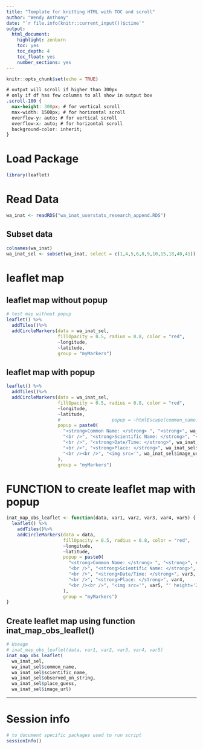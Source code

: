 ```yaml
---
title: "Template for knitting HTML with TOC and scroll"
author: "Wendy Anthony"
date: "`r file.info(knitr::current_input())$ctime`"
output:
  html_document:
    highlight: zenburn
    toc: yes
    toc_depth: 4
    toc_float: yes
    number_sections: yes
---
```


```r
knitr::opts_chunk$set(echo = TRUE)
```

```css
# output will scroll if higher than 300px
# only if df has few columns to all show in output box
.scroll-100 {
  max-height: 300px; # for vertical scroll
  max-width: 1500px; # for horizontal scroll
  overflow-y: auto; # for vertical scroll
  overflow-x: auto; # for horizontal scroll  
  background-color: inherit;
}
```

# Load Package
```r
library(leaflet)
```

# Read Data
```r
wa_inat <- readRDS("wa_inat_userstats_research_append.RDS")
```

## Subset data
```r
colnames(wa_inat)
wa_inat_sel <- subset(wa_inat, select = c(1,4,5,6,8,9,10,15,18,40,41))
```

# leaflet map
## leaflet map without popup
```r
# test map without popup
leaflet() %>%
  addTiles()%>%
  addCircleMarkers(data = wa_inat_sel,
                   fillOpacity = 0.5, radius = 0.8, color = "red",
                   ~longitude,
                   ~latitude,
                   group = "myMarkers")
```

## leaflet map with popup
```r
leaflet() %>%
  addTiles()%>%
  addCircleMarkers(data = wa_inat_sel,
                   fillOpacity = 0.5, radius = 0.8, color = "red",
                   ~longitude,
                   ~latitude,
                   #                   popup = ~htmlEscape(common_name),
                   popup = paste0(
                     "<strong>Common Name: </strong> ", "<strong>", wa_inat_sel$common_name, "</strong>",
                     "<br />", "<strong>Scientific Name: </strong>", "<i>", wa_inat_sel$scientific_name, "</i>",
                     "<br />", "<strong>Date/Time: </strong>", wa_inat_sel$observed_on_string,
                     "<br />", "<strong>Place: </strong>", wa_inat_sel$place_guess,
                     "<br /><br />", "<img src='", wa_inat_sel$image_url, "' height='200'>"
                   ),
                   group = "myMarkers")
```

# FUNCTION to create leaflet map with popup
```r
inat_map_obs_leaflet <- function(data, var1, var2, var3, var4, var5) {
  leaflet() %>%
    addTiles()%>%
    addCircleMarkers(data = data,
                     fillOpacity = 0.5, radius = 0.8, color = "red",
                     ~longitude,
                     ~latitude,
                     popup = paste0(
                       "<strong>Common Name: </strong> ", "<strong>", var1, "</strong>",
                       "<br />", "<strong>Scientific Name: </strong>", "<i>", var2, "</i>",
                       "<br />", "<strong>Date/Time: </strong>", var3,
                       "<br />", "<strong>Place: </strong>", var4,
                       "<br /><br />", "<img src='", var5, "' height='200'>"
                     ),
                     group = "myMarkers")
}
```

## Create leaflet map using function inat_map_obs_leaflet()
```r
# Useage
# inat_map_obs_leaflet(data, var1, var2, var3, var4, var5)
inat_map_obs_leaflet(
  wa_inat_sel,
  wa_inat_sel$common_name,
  wa_inat_sel$scientific_name,
  wa_inat_sel$observed_on_string,
  wa_inat_sel$place_guess,
  wa_inat_sel$image_url)
```

---

# Session info
```r
# to document specific packages used to run script
sessionInfo()
```

